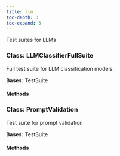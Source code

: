 ```yaml
---
title: llm
toc-depth: 3
toc-expand: 3
---
```


Test suites for LLMs









    
### Class: LLMClassifierFullSuite

Full test suite for LLM classification models.





**Bases:** TestSuite

#### Methods

   
### Class: PromptValidation

Test suite for prompt validation





**Bases:** TestSuite

#### Methods

   